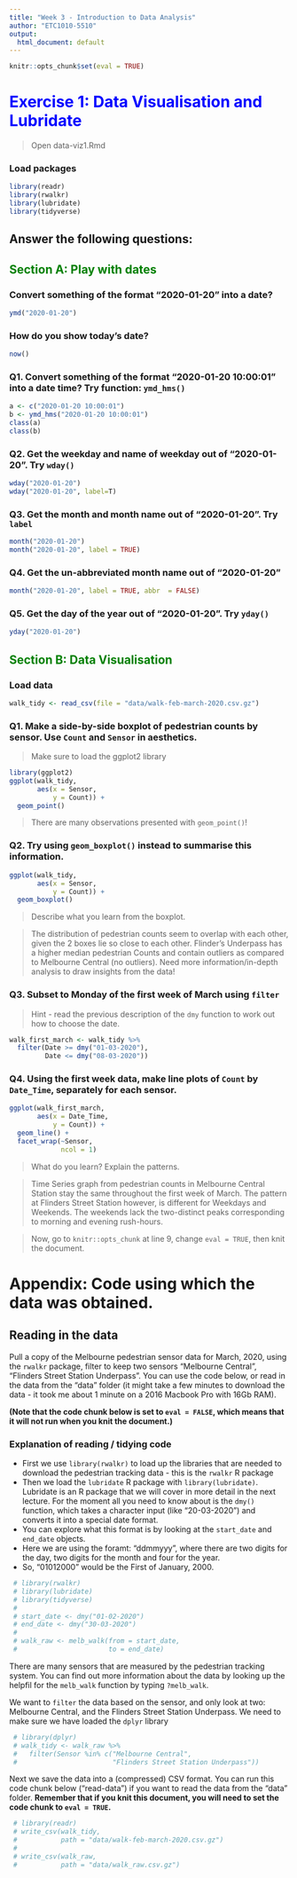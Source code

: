 ```yaml
---
title: "Week 3 - Introduction to Data Analysis"
author: "ETC1010-5510"
output:
  html_document: default
---
```


```r
knitr::opts_chunk$set(eval = TRUE)
```

# <span style="color:blue"> Exercise 1: Data Visualisation and Lubridate </span>

>  Open data-viz1.Rmd

### Load packages

```r
library(readr)
library(rwalkr)
library(lubridate)
library(tidyverse)
```

## Answer the following questions:

## <span style="color:green"> Section A: Play with dates </span>

### Convert something of the format "2020-01-20" into a date?
```r
ymd("2020-01-20")
```

### How do you show today's date?
```r
now()
```

### Q1. Convert something of the format "2020-01-20 10:00:01" into a date time? Try function: `ymd_hms()`

```r
a <- c("2020-01-20 10:00:01")
b <- ymd_hms("2020-01-20 10:00:01")
class(a)
class(b)
```

### Q2. Get the weekday and name of weekday out of "2020-01-20". Try `wday()`
```r
wday("2020-01-20")
wday("2020-01-20", label=T)
```

### Q3. Get the month and month name out of "2020-01-20". Try `label`

```r
month("2020-01-20")
month("2020-01-20", label = TRUE)
```

### Q4. Get the un-abbreviated month name out of "2020-01-20"

```r
month("2020-01-20", label = TRUE, abbr  = FALSE)
```

### Q5. Get the day of the year out of "2020-01-20". Try `yday()`

```r
yday("2020-01-20")
```

## <span style="color:green"> Section B: Data Visualisation </span>

### Load data

```r
walk_tidy <- read_csv(file = "data/walk-feb-march-2020.csv.gz")
```

### Q1. Make a side-by-side boxplot of pedestrian counts by sensor. Use `Count` and `Sensor` in aesthetics. 

> Make sure to load the ggplot2 library

```r
library(ggplot2)
ggplot(walk_tidy,
       aes(x = Sensor,
           y = Count)) +
  geom_point()
```

> There are many observations presented with `geom_point()`!

### Q2. Try using `geom_boxplot()` instead to summarise this information.

```r
ggplot(walk_tidy,
       aes(x = Sensor,
           y = Count)) +
  geom_boxplot()
```

> Describe what you learn from the boxplot.

> The distribution of pedestrian counts seem to overlap with each other, given the 2 boxes lie so close to each other. Flinder's Underpass has a higher median pedestrian Counts and contain outliers as compared to Melbourne Central (no outliers). Need more information/in-depth analysis to draw insights from the data!

### Q3. Subset to Monday of the first week of March using `filter`

> Hint - read the previous description of the `dmy` function to work out how to choose the date.

```r
walk_first_march <- walk_tidy %>%
  filter(Date >= dmy("01-03-2020"), 
         Date <= dmy("08-03-2020"))
```

### Q4. Using the first week data, make line plots of `Count` by `Date_Time`, separately for each sensor. 

```r
ggplot(walk_first_march,
       aes(x = Date_Time,
           y = Count)) +
  geom_line() +
  facet_wrap(~Sensor,
             ncol = 1)
```

> What do you learn? Explain the patterns.

> Time Series graph from pedestrian counts in Melbourne Central Station stay the same throughout the first week of March. The pattern at Flinders Street Station however, is different for Weekdays and Weekends. The weekends lack the two-distinct peaks corresponding to morning and evening rush-hours.

> Now, go to `knitr::opts_chunk` at line 9, change `eval = TRUE`, then knit the document.

# Appendix: Code using which the data was obtained.

## Reading in the data

Pull a copy of the Melbourne pedestrian sensor data for March, 2020, using the `rwalkr` package, filter to keep two sensors "Melbourne Central", "Flinders Street Station Underpass". You can use the code below, or read in the data from the "data" folder (it might take a few minutes to download the data - it took me about 1 minute on a 2016 Macbook Pro with 16Gb RAM). 

**(Note that the code chunk below is set to `eval = FALSE`, which means that it will not run when you knit the document.)**

### Explanation of reading / tidying code

* First we use `library(rwalkr)` to load up the libraries that are needed to download the pedestrian tracking data - this is the `rwalkr` R package
* Then we load the `lubridate` R package with `library(lubridate)`. Lubridate is an R package that we will cover in more detail in the next lecture. For the moment all you need to know about is the `dmy()` function, which takes a character input (like "20-03-2020") and converts it into a special date format.
* You can explore what this format is by looking at the `start_date` and `end_date` objects. 
* Here we are using the foramt: "ddmmyyy", where there are two digits for the day, two digits for the month and four for the year.
* So, "01012000" would be the First of January, 2000.

```r
 # library(rwalkr)
 # library(lubridate)
 # library(tidyverse)
 # 
 # start_date <- dmy("01-02-2020")
 # end_date <- dmy("30-03-2020")
 # 
 # walk_raw <- melb_walk(from = start_date,
 #                       to = end_date)
```

There are many sensors that are measured by the pedestrian tracking system. You can find out more information about the data by looking up the helpfil for the `melb_walk` function by typing `?melb_walk`.

We want to `filter` the data based on the sensor, and only look at two: Melbourne Central, and the Flinders Street Station Underpass. We need to make sure we have loaded the `dplyr` library

```r
 # library(dplyr)
 # walk_tidy <- walk_raw %>% 
 #   filter(Sensor %in% c("Melbourne Central", 
 #                        "Flinders Street Station Underpass"))
```

Next we save the data into a (compressed) CSV format. You can run this code chunk below ("read-data") if you want to read the data from the "data" folder. **Remember that if you knit this document, you will need to set the code chunk to `eval = TRUE`.**

```r
 # library(readr)
 # write_csv(walk_tidy, 
 #           path = "data/walk-feb-march-2020.csv.gz")
 # 
 # write_csv(walk_raw, 
 #           path = "data/walk_raw.csv.gz")

```

